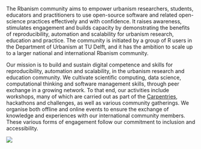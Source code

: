 The Rbanism community aims to empower urbanism researchers, students, educators and practitioners to use open-source software and related open-science practices effectively and with confidence. It raises awareness, stimulates engagement and builds capacity by demonstrating the benefits of reproducibility, automation and scalability for urbanism research, education and practice. The community is initiated by a group of R users in the Department of Urbanism at TU Delft, and it has the ambition to scale up to a larger national and international Rbanism community.

Our mission is to build and sustain digital competence and skills for reproducibility, automation and scalability, in the urbanism research and education community. We cultivate scientific computing, data science, computational thinking and software management skills, through peer exchange in a growing network. To that end, our activities include workshops, many of which are carried out as part of the [Carpentries](https://carpentries.org/), hackathons and challenges, as well as various community gatherings. We organise both offline and online events to ensure the exchange of knowledge and experiences with our international community members. These various forms of engagement follow our commitment to inclusion and accessibility.

![](assets/imgs/about/actions.jpg)